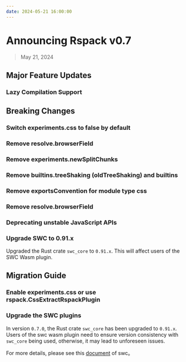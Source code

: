 ```yaml
---
date: 2024-05-21 16:00:00
---
```



# Announcing Rspack v0.7

> May 21, 2024

## Major Feature Updates

### Lazy Compilation Support

## Breaking Changes

### Switch experiments.css to false by default

### Remove resolve.browserField

### Remove experiments.newSplitChunks

### Remove builtins.treeShaking (oldTreeShaking) and builtins

### Remove exportsConvention for module type css

### Remove resolve.browserField

### Deprecating unstable JavaScript APIs

### Upgrade SWC to 0.91.x

Upgraded the Rust crate `swc_core` to `0.91.x`. This will affect users of the SWC Wasm plugin.

## Migration Guide

### Enable experiments.css or use rspack.CssExtractRspackPlugin

### Upgrade the SWC plugins

In version `0.7.0`, the Rust crate `swc_core` has been upgraded to `0.91.x`. Users of the swc wasm plugin need to ensure version consistency with `swc_core` being used, otherwise, it may lead to unforeseen issues.

For more details, please see this [document](https://swc.rs/docs/plugin/selecting-swc-core#091x) of swc。
